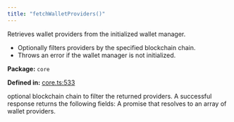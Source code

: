 ```yaml
---
title: "fetchWalletProviders()"
---
```



<H3Bordered text="Overview" />

Retrieves wallet providers from the initialized wallet manager.

<ul>
  <li>Optionally filters providers by the specified blockchain chain.</li>
  <li>Throws an error if the wallet manager is not initialized.</li>
</ul>

<p><strong>Package:</strong> <code>core</code></p>

<p><strong>Defined in:</strong> <a href="https://github.com/tkhq/sdk/blob/main/packages/core/src/__clients__/core.ts#L533">core.ts:533</a></p>

<H3Bordered text="Parameters" />

<ParamField body="chain" type='Chain' required={false} >
  optional blockchain chain to filter the returned providers.
</ParamField>

<H3Bordered text="Response" />
A successful response returns the following fields:

<ResponseField name="returns" type="WalletProvider[]" required={true} >
  A promise that resolves to an array of wallet providers.
</ResponseField>
